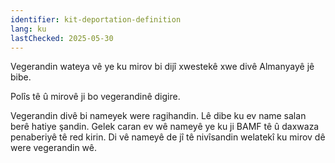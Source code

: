 ```yaml
---
identifier: kit-deportation-definition
lang: ku
lastChecked: 2025-05-30
---
```


Vegerandin wateya vê ye ku mirov bi dijî xwestekê xwe divê Almanyayê jê bibe.

Polîs tê û mirovê ji bo vegerandinê digire.

Vegerandin divê bi nameyek were ragihandin. Lê dibe ku ev name salan berê hatiye şandin. Gelek caran ev wê nameyê ye ku ji BAMF tê û daxwaza penaberiyê tê red kirin. Di vê nameyê de jî tê nivîsandin welatekî ku mirov dê were vegerandin wê.
